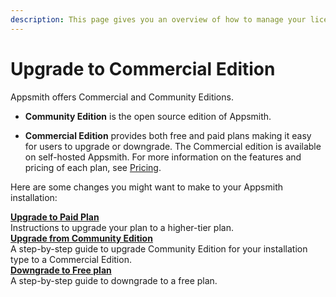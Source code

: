 ```yaml
---
description: This page gives you an overview of how to manage your license and plans on Appsmith.
---
```


# Upgrade to Commercial Edition

Appsmith offers Commercial and Community Editions.

* **Community Edition** is the open source edition of Appsmith.

* **Commercial Edition** provides both free and paid plans making it easy for users to upgrade or downgrade. The Commercial edition is available on self-hosted Appsmith. For more information on the features and pricing of each plan, see [Pricing](https://www.appsmith.com/pricing).

Here are some changes you might want to make to your Appsmith installation:

<div className="containerGridSampleApp">
   <div className="containerColumnSampleApp columnGrid column-one">
      <div className="containerCol"></div>
      <b><a href="/getting-started/setup/manage-plans/upgrade-plan">Upgrade to Paid Plan</a></b>
      <div className="containerDescription">
         Instructions to upgrade your plan to a higher-tier plan.
      </div>
   </div>

<div className="containerColumnSampleApp columnGrid column-one">
      <div className="containerCol"></div>
      <b><a href="/getting-started/setup/upgrade-from-community-edition">Upgrade from Community Edition</a></b>
      <div className="containerDescription"> 
         A step-by-step guide to upgrade Community Edition for your installation type to a Commercial Edition.
      </div>
   </div>
</div>

<div className="containerGridSampleApp">
<div className="containerColumnSampleApp columnGrid column-two">
      <div className="containerCol"></div>
      <b><a href="/getting-started/setup/manage-plans/downgrade-plan">Downgrade to Free plan</a></b>
      <div className="containerDescription"> 
         A step-by-step guide to downgrade to a free plan.
      </div>
</div>
<div className="columnGrid column-two" style={{margin: "10px"}}></div>
</div>


